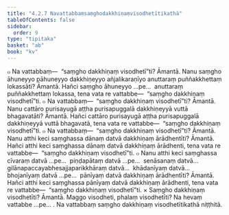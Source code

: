 ```yaml
---
title: "4.2.7 Navattabbaṃsaṃghodakkhiṇaṃvisodhetītikathā"
tableOfContents: false
sidebar:
  order: 9
type: "tipitaka"
basket: "ab"
book: "kv"
---
```



<DynamicBreadcrumb />

<Division number="793" book="kv" bookNo="32" page="399">

<Paragraph number="2473" book="kv">
๐ Na vattabbaṃ—  “saṃgho dakkhiṇaṃ visodhetī”ti? Āmantā. Nanu saṃgho āhuneyyo pāhuneyyo dakkhiṇeyyo añjalikaraṇīyo anuttaraṃ puññakkhettaṃ lokassāti? Āmantā. Hañci saṃgho āhuneyyo …pe…  anuttaraṃ puññakkhettaṃ lokassa, tena vata re vattabbe—  “saṃgho dakkhiṇaṃ visodhetī”ti.
</Paragraph>

<Paragraph number="2474" book="kv">
๐ Na vattabbaṃ—  “saṃgho dakkhiṇaṃ visodhetī”ti? Āmantā. Nanu cattāro purisayugā aṭṭha purisapuggalā dakkhiṇeyyā vuttā bhagavatāti? Āmantā. Hañci cattāro purisayugā aṭṭha purisapuggalā dakkhiṇeyyā vuttā bhagavatā, tena vata re vattabbe—  “saṃgho dakkhiṇaṃ visodhetī”ti.
</Paragraph>

<Paragraph number="2475" book="kv">
๐ Na vattabbaṃ—  “saṃgho dakkhiṇaṃ visodhetī”ti? Āmantā. Nanu atthi keci saṃghassa dānaṃ datvā dakkhiṇaṃ ārādhentīti? Āmantā. Hañci atthi keci saṃghassa dānaṃ datvā dakkhiṇaṃ ārādhenti, tena vata re vattabbe—  “saṃgho dakkhiṇaṃ visodhetī”ti.
</Paragraph>

<Paragraph number="2476" book="kv">
๐ Nanu atthi keci saṃghassa cīvaraṃ datvā …pe…  piṇḍapātaṃ datvā …pe…  senāsanaṃ datvā…  gilānapaccayabhesajjaparikkhāraṃ datvā…  khādanīyaṃ datvā…  bhojanīyaṃ datvā …pe…  pānīyaṃ datvā dakkhiṇaṃ ārādhentīti? Āmantā. Hañci atthi keci saṃghassa pānīyaṃ datvā dakkhiṇaṃ ārādhenti, tena vata re vattabbe—  “saṃgho dakkhiṇaṃ visodhetī”ti.
</Paragraph>

</Division>
<Division number="794" book="kv" bookNo="32" page="400">

<Paragraph number="2477" book="kv">
× Saṃgho dakkhiṇaṃ visodhetīti? Āmantā. Maggo visodheti, phalaṃ visodhetīti? Na hevaṃ vattabbe …pe… .

</Paragraph>
</Division>

<Paragraph number="2478" type="center" book="kv">
Na vattabbaṃ saṃgho dakkhiṇaṃ visodhetītikathā niṭṭhitā.
</Paragraph>